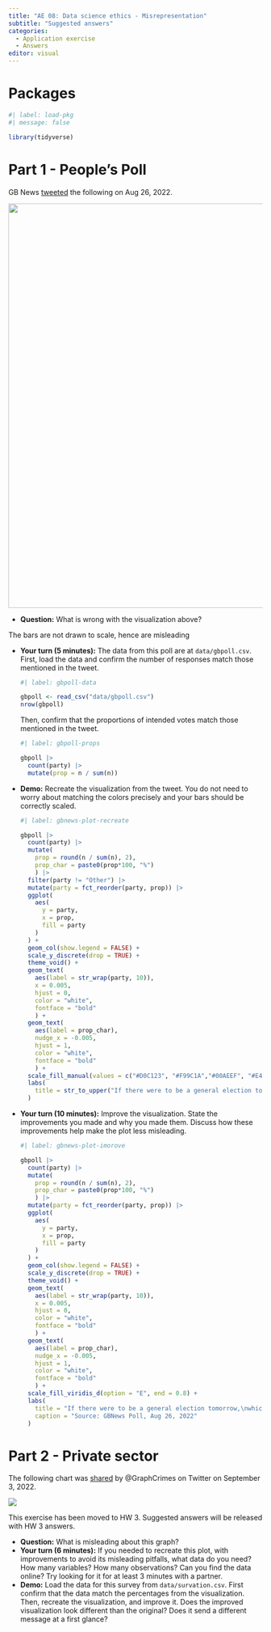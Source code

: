 ```yaml
---
title: "AE 08: Data science ethics - Misrepresentation"
subtitle: "Suggested answers"
categories: 
  - Application exercise
  - Answers
editor: visual
---
```


# Packages

```r
#| label: load-pkg
#| message: false

library(tidyverse)
```

# Part 1 - People's Poll

GB News [tweeted](https://twitter.com/gbnews/status/1563033528534958081) the following on Aug 26, 2022.

[![](images/gbnews-tweet.png){fig-align="center" width="800"}](https://twitter.com/gbnews/status/1563033528534958081)

-   **Question:** What is wrong with the visualization above?

The bars are not drawn to scale, hence are misleading

-   **Your turn (5 minutes):** The data from this poll are at `data/gbpoll.csv`.
    First, load the data and confirm the number of responses match those mentioned in the tweet.

    ```r
    #| label: gbpoll-data

    gbpoll <- read_csv("data/gbpoll.csv")
    nrow(gbpoll)
    ```

    Then, confirm that the proportions of intended votes match those mentioned in the tweet.

    ```r
    #| label: gbpoll-props

    gbpoll |>
      count(party) |>
      mutate(prop = n / sum(n))
    ```

-   **Demo:** Recreate the visualization from the tweet.
    You do not need to worry about matching the colors precisely and your bars should be correctly scaled.

    ```r
    #| label: gbnews-plot-recreate

    gbpoll |>
      count(party) |>
      mutate(
        prop = round(n / sum(n), 2),
        prop_char = paste0(prop*100, "%")
        ) |>
      filter(party != "Other") |>
      mutate(party = fct_reorder(party, prop)) |>
      ggplot(
        aes(
          y = party, 
          x = prop, 
          fill = party
        )
      ) +
      geom_col(show.legend = FALSE) +
      scale_y_discrete(drop = TRUE) +
      theme_void() +
      geom_text(
        aes(label = str_wrap(party, 10)),
        x = 0.005,
        hjust = 0,
        color = "white",
        fontface = "bold"
        ) +
      geom_text(
        aes(label = prop_char),
        nudge_x = -0.005,
        hjust = 1,
        color = "white",
        fontface = "bold"
        ) +
      scale_fill_manual(values = c("#D0C123", "#F99C1A","#00AEEF", "#E4013B")) +
      labs(
        title = str_to_upper("If there were to be a general election tomorrow,\nwhich party would you vote for?")
      )
    ```

<!-- -->

-   **Your turn (10 minutes):** Improve the visualization.
    State the improvements you made and why you made them.
    Discuss how these improvements help make the plot less misleading.

    ```r
    #| label: gbnews-plot-imorove

    gbpoll |>
      count(party) |>
      mutate(
        prop = round(n / sum(n), 2),
        prop_char = paste0(prop*100, "%")
        ) |>
      mutate(party = fct_reorder(party, prop)) |>
      ggplot(
        aes(
          y = party, 
          x = prop, 
          fill = party
        )
      ) +
      geom_col(show.legend = FALSE) +
      scale_y_discrete(drop = TRUE) +
      theme_void() +
      geom_text(
        aes(label = str_wrap(party, 10)),
        x = 0.005,
        hjust = 0,
        color = "white",
        fontface = "bold"
        ) +
      geom_text(
        aes(label = prop_char),
        nudge_x = -0.005,
        hjust = 1,
        color = "white",
        fontface = "bold"
        ) +
      scale_fill_viridis_d(option = "E", end = 0.8) +
      labs(
        title = "If there were to be a general election tomorrow,\nwhich party would you vote for?",
        caption = "Source: GBNews Poll, Aug 26, 2022"
      )
    ```

# Part 2 - Private sector

The following chart was [shared](https://twitter.com/GraphCrimes/status/1566264004288331776) by \@GraphCrimes on Twitter on September 3, 2022.

![](images/private-sector.jpg){fig-align="center"}

::: callout-note
This exercise has been moved to HW 3.
Suggested answers will be released with HW 3 answers.
:::

-   **Question:** What is misleading about this graph?
-   **Your turn (6 minutes):** If you needed to recreate this plot, with improvements to avoid its misleading pitfalls, what data do you need? How many variables? How many observations? Can you find the data online? Try looking for it for at least 3 minutes with a partner.
-   **Demo:** Load the data for this survey from `data/survation.csv`. First confirm that the data match the percentages from the visualization. Then, recreate the visualization, and improve it. Does the improved visualization look different than the original? Does it send a different message at a first glance?
